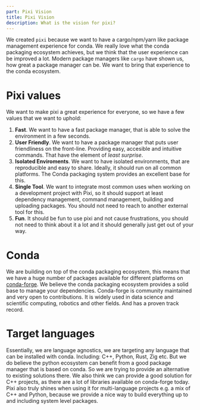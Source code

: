 ```yaml
---
part: Pixi Vision
title: Pixi Vision
description: What is the vision for pixi?
---
```


We created `pixi` because we want to have a cargo/npm/yarn like package management experience for conda. We really love what the conda packaging ecosystem achieves, but we think that the user experience can be improved a lot.
Modern package managers like `cargo` have shown us, how great a package manager can be. We want to bring that experience to the conda ecosystem.

# Pixi values

We want to make pixi a great experience for everyone, so we have a few values that we want to uphold:

1. **Fast**. We want to have a fast package manager, that is able to solve the environment in a few seconds.
2. **User Friendly**. We want to have a package manager that puts user friendliness on the front-line. Providing easy, accesible and intuitive commands. That have the element of _least surprise_.
3. **Isolated Enviroments**. We want to have isolated environments, that are reproducible and easy to share. Ideally, it should run on all common platforms. The Conda packaging system provides an excellent base for this.
4. **Single Tool**. We want to integrate most common uses when working on a development project with Pixi, so it should support at least dependency management, command management, building and uploading packages. You should not need to reach to another external tool for this.
5. **Fun**. It should be fun to use pixi and not cause frustrations, you should not need to think about it a lot and it should generally just get out of your way.

# Conda

We are building on top of the conda packaging ecosystem, this means that we have a huge number of packages available for different platforms on [conda-forge](https://conda-forge.org/). We believe the conda packaging ecosystem provides a solid base to manage your dependencies. Conda-forge is community maintained and very open to contributions. It is widely used in data science and scientific computing, robotics and other fields. And has a proven track record.

# Target languages

Essentially, we are language agnostics, we are targeting any language that can be installed with conda. Including: C++, Python, Rust, Zig etc.
But we do believe the python ecosystem can benefit from a good package manager that is based on conda.
So we are trying to provide an alternative to existing solutions there.
We also think we can provide a good solution for C++ projects, as there are a lot of libraries available on conda-forge today.
Pixi also truly shines when using it for multi-language projects e.g. a mix of C++ and Python, because we provide a nice way to build everything up to and including
system level packages.
